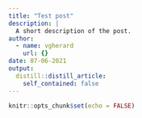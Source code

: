 ```yaml
---
title: "Test post"
description: |
  A short description of the post.
author:
  - name: vgherard
    url: {}
date: 07-06-2021
output:
  distill::distill_article:
    self_contained: false
---
```



```r
knitr::opts_chunk$set(echo = FALSE)
```

